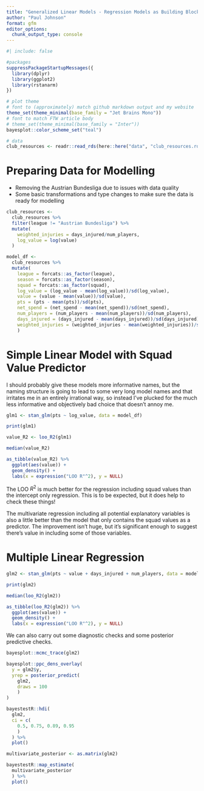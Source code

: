 ```yaml
---
title: "Generalized Linear Models - Regression Models as Building Blocks"
author: "Paul Johnson"
format: gfm
editor_options: 
  chunk_output_type: console
---
```


```r
#| include: false

#packages
suppressPackageStartupMessages({
  library(dplyr)
  library(ggplot2)
  library(rstanarm)
})

# plot theme
# font to (approximately) match github markdown output and my website
theme_set(theme_minimal(base_family = "Jet Brains Mono"))
# font to match FTW article body
# theme_set(theme_minimal(base_family = "Inter"))
bayesplot::color_scheme_set("teal")

# data
club_resources <- readr::read_rds(here::here("data", "club_resources.rds"))

```

# Preparing Data for Modelling

-   Removing the Austrian Bundesliga due to issues with data quality
-   Some basic transformations and type changes to make sure the data is ready for modelling

```r

club_resources <-
  club_resources %>%
  filter(league != "Austrian Bundesliga") %>%
  mutate(
    weighted_injuries = days_injured/num_players,
    log_value = log(value)
  )

model_df <- 
  club_resources %>%
  mutate(
    league = forcats::as_factor(league),
    season = forcats::as_factor(season),
    squad = forcats::as_factor(squad),
    log_value = (log_value - mean(log_value))/sd(log_value),
    value = (value - mean(value))/sd(value),
    pts = (pts - mean(pts))/sd(pts),
    net_spend = (net_spend - mean(net_spend))/sd(net_spend),
    num_players = (num_players - mean(num_players))/sd(num_players),
    days_injured = (days_injured - mean(days_injured))/sd(days_injured),
    weighted_injuries = (weighted_injuries - mean(weighted_injuries))/sd(weighted_injuries)
    )

```

# Simple Linear Model with Squad Value Predictor

I should probably give these models more informative names, but the naming structure is going to lead to some very long model names and that irritates me in an entirely irrational way, so instead I've plucked for the much less informative and objectively bad choice that doesn't annoy me.

```r

glm1 <- stan_glm(pts ~ log_value, data = model_df)

print(glm1)

value_R2 <- loo_R2(glm1)

median(value_R2)

as_tibble(value_R2) %>%
  ggplot(aes(value)) +
  geom_density() +
  labs(x = expression("LOO R"^2), y = NULL)

```

The LOO $R^2$ is much better for the regression including squad values than the intercept only regression. This is to be expected, but it does help to check these things!

The multivariate regression including all potential explanatory variables is also a little better than the model that only contains the squad values as a predictor.  The improvement isn't huge, but it's significant enough to suggest there's value in including some of those variables.

# Multiple Linear Regression

```r

glm2 <- stan_glm(pts ~ value + days_injured + num_players, data = model_df)

print(glm2)

median(loo_R2(glm2))

as_tibble(loo_R2(glm2)) %>%
  ggplot(aes(value)) +
  geom_density() +
  labs(x = expression("LOO R"^2), y = NULL)

```

We can also carry out some diagnostic checks and some posterior predictive checks.

```r

bayesplot::mcmc_trace(glm2) 

bayesplot::ppc_dens_overlay(
  y = glm2$y,
  yrep = posterior_predict(
    glm2,
    draws = 100
    )
)

```

```r
bayestestR::hdi(
  glm2,
  ci = c(
    0.5, 0.75, 0.89, 0.95
    )
  ) %>%
  plot()

multivariate_posterior <- as.matrix(glm2)

bayestestR::map_estimate(
  multivariate_posterior
  ) %>%
  plot()

```
